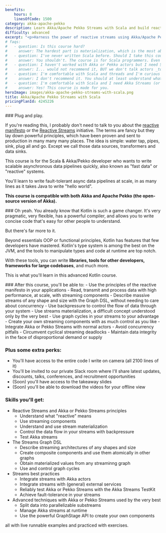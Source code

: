 ```yaml
---
benefits:
    hours: 8
    linesOfCode: 1500
category: akka-apache-pekko
description: Learn Akka/Apache Pekko Streams with Scala and build reactive systems in this training course. Learn to implement data-rich systems at any scale, and write in 10 lines what other people write in 3000.
difficulty: advanced
excerpt: "<p>Harness the power of reactive streams using Akka/Apache Pekko Streams with Scala: learn to implement scalable, data-rich systems efficiently, writing in a few lines what takes others thousands to achieve</p>"
# faqs:
#   - question: Is this course hard?
#     answer: The hardest part is materialization, which is the most abstract and the most poorly understood concept in general, but we crack it with live code, exercises and very cute diagrams. Otherwise, I've designed the course to give you a challenge, but not too much that it becomes frustrating. In case you struggle with something, we have a whole group on Slack for discussions, and I'm responsive.
#   - question: I've never written Scala before. Should I take this course?
#     answer: You shouldn't. The course is for Scala programmers. Even though we do a bit of a recap at the beginning of the course to make sure we're all on the same page, that part is not enough to give you confident skills with Scala if you've never seen it before.
#   - question: I haven't worked with Akka or Pekko actors but I need Streams. Can I take this course?
#     answer: I... would not recommend it, BUT we don't talk actors _too_ much during the course, because the components hide away much of the (actor-based) implementation.
#   - question: I'm comfortable with Scala and threads and I'm curious about this actor model. Should I take this course?
#     answer: I don't recommend it. You should at least understand what threads are and how a normal computer can do multiple things at the same time. Otherwise a lot of what we talk about here is going to be overwhelming.
#   - question: I'm comfortable with Scala and I need Akka Streams (or I'm really curious about this). Should I take this course?
#     answer: Yes! This course is made for you.
heroImage: images/akka-apache-pekko-streams-with-scala.png
title: Akka/Apache Pekko Streams with Scala
pricingPlanId: 4245226
---
```



<CourseLayout>
<Fragment slot="goal">
### Plug and play.

If you're reading this, I probably don't need to talk to you about the [reactive manifesto](https://www.reactivemanifesto.org/) or the [Reactive Streams](https://www.reactive-streams.org/) initiative. The terms are fancy but they lay down powerful principles, which have been proven and sent to production in many many many places. The idea is simple: water tap, pipes, sink, plug all and go. Except we call those data sources, transformers and data sinks.

This course is for the Scala & Akka/Pekko developer who wants to write scalable asynchronous data pipelines quickly, also known as "fast data" or "reactive" systems.

You'll learn to write fault-tolerant async data pipelines at scale, in as many lines as it takes Java to write "hello world".

**This course is compatible with both Akka and Apache Pekko (the open-source version of Akka).**

</Fragment>
<Fragment slot="question">
### Oh yeah.
You already know that Kotlin is such a game changer. It's very pragmatic, very flexible, has a powerful compiler, and allows you to write concise code that's easy for other people to understand.

But there's far more to it.

Beyond essentials OOP or functional principles, Kotlin has features that few developers have mastered. Kotlin's type system is among the best on the JVM, and the tools to manipulate types and code at runtime are top notch.

With these tools, you can write **libraries, tools for other developers, frameworks for large codebases**, and much more.

This is what you'll learn in this advanced Kotlin course.

</Fragment>
<Fragment slot="skills">
### After this course, you'll be able to:
- Use the principles of the reactive manifesto in your applications
- Read, transmit and process data with high performance, at scale, with streaming components
- Describe massive streams of any shape and size with the Graph DSL, without needing to care about concurrency
- Use backpressure to control the flow of data through your system
- Use streams materialization, a difficult concept understood only by the very best
- Use graph cycles in your streams to your advantage
- Create your own streaming components with as much control as you like
- Integrate Akka or Pekko Streams with normal actors
- Avoid concurrency pitfalls
- Circumvent cyclical streaming deadlocks
- Maintain data integrity in the face of disproportional demand or supply

### Plus some extra perks:

- You'll have access to the entire code I write on camera (all 2100 lines of it)
- You'll be invited to our private Slack room where I'll share latest updates, discounts, talks, conferences, and recruitment opportunities
- (Soon) you'll have access to the takeaway slides
- (Soon) you'll be able to download the videos for your offline view

### Skills you'll get:

- Reactive Streams and Akka or Pekko Streams principles
    - Understand what "reactive" means
    - Use streaming components
    - Understand and use stream materialization
    - Control the data flow in your streams with backpressure
    - Test Akka streams
- The Streams Graph DSL
    - Describe streaming architectures of any shapes and size
    - Create composite components and use them atomically in other graphs
    - Obtain materialized values from any streaminng graph
    - Use and control graph cycles
- Streams best practices
    - Integrate streams with Akka actors
    - Integrate streams with (general) external services
    - Reliably test Akka or Pekko Streams with the Akka Streams TestKit
    - Achieve fault-tolerance in your streams
- Advanced techniques with Akka or Pekko Streams used by the very best
    - Split data into parallelizable substreams
    - Manage Akka streams at runtime
    - Use the powerful GraphStage API to create your own components

all with live runnable examples and practiced with exercises.

</Fragment>
</CourseLayout>
